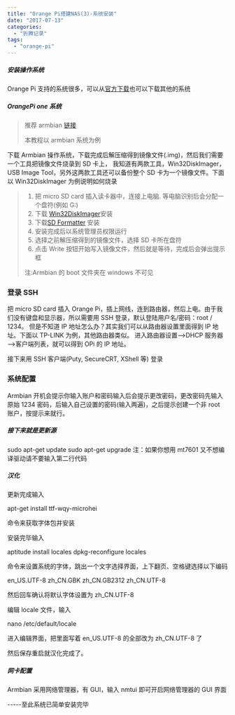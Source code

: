 ```yaml
---
title: "Orange Pi搭建NAS(3)-系统安装"
date: "2017-07-13"
categories:
  - "折腾记录"
tags:
  - "orange-pi"
---
```


##### 安装操作系统

Orange Pi 支持的系统很多，可以从[官方下载](http://www.orangepi.cn/downloadresourcescn/)也可以下载其他的系统

##### OrangePi one 系统

> 推荐 armbian [链接](https://www.armbian.com/orange-pi-one/)
>
> 本教程以 armbian 系统为例

下载 Armbian 操作系统，下载完成后解压缩得到镜像文件(.img)，然后我们需要一个工具把镜像文件烧录到 SD 卡上， 我知道有两款工具，Win32DiskImager，USB Image Tool，另外这两款工具还可以备份整个 SD 卡为一个镜像文件。下面以 Win32DiskImager 为例说明如何烧录

> 1. 把 micro SD card 插入读卡器中，连接上电脑. 等电脑识别后会分配一个盘符(例如 G:)
> 2. 下载 [Win32DiskImager](http://sourceforge.net/projects/win32diskimager/)安装
> 3. 下载[SD Formatter](https://www.sdcard.org/downloads/formatter_4/) 安装
> 4. 安装完成后以系统管理员权限运行
> 5. 选择之前解压缩得到的镜像文件，选择 SD 卡所在盘符
> 6. 点击 Write 按钮开始写入镜像文件，然后就是等待，完成后会弹出提示框
>
> 注:Armbian 的 boot 文件夹在 windows 不可见

### 登录 SSH

把 micro SD card 插入 Orange Pi，插上网线，连到路由器，然后上电。由于我们没有键盘和显示器，所以需要用 SSH 登录，默认登陆用户名/密码：root / 1234。 但是不知道 IP 地址怎么办？其实我们可以从路由器设置里面得到 IP 地址。下面以 TP-LINK 为例，其他路由器类似。 进入路由器设置—>DHCP 服务器—>客户端列表，就可以得到 OPi 的 IP 地址。

接下来用 SSH 客户端(Puty, SecureCRT, XShell 等) 登录

### 系统配置

Armbian 开机会提示你输入账户和密码输入后会提示更改密码，更改密码先输入原始 1234 密码，后输入自己设置的密码(输入两遍)，之后提示创建一个非 root 账户，按提示来就行。

##### 接下来就是更新源

sudo apt-get update
sudo apt-get upgrade
注：如果你想用 mt7601 又不想编译驱动请不要输入第二行代码

##### 汉化

更新完成输入

apt-get install ttf-wqy-microhei

命令来获取字体包并安装

安装完毕输入

aptitude install locales
dpkg-reconfigure locales

命令来设置系统的字体，跳出一个文字选择界面，上下翻页、空格键选择以下编码

en_US.UTF-8
zh_CN.GBK
zh_CN.GB2312
zh_CN.UTF-8

然后回车确认将默认字体设置为 zh_CN.UTF-8

编辑 locale 文件，输入

nano /etc/default/locale

进入编辑界面，把里面写着 en_US.UTF-8 的全部改为 zh_CN.UTF-8 了

然后保存重启就汉化完成了。

##### 网卡配置

Armbian 采用网络管理器，有 GUI，输入 nmtui 即可开启网络管理器的 GUI 界面

\-----至此系统已简单安装完毕
